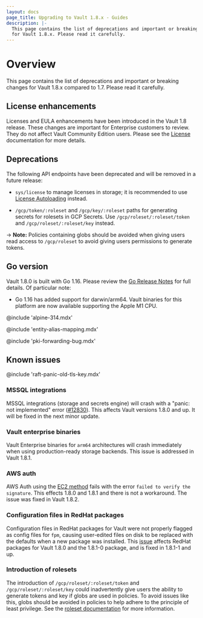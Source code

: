 ```yaml
---
layout: docs
page_title: Upgrading to Vault 1.8.x - Guides
description: |-
  This page contains the list of deprecations and important or breaking changes
  for Vault 1.8.x. Please read it carefully.
---
```


# Overview

This page contains the list of deprecations and important or breaking changes
for Vault 1.8.x compared to 1.7. Please read it carefully.

## License enhancements

Licenses and EULA enhancements have been introduced in the Vault 1.8 release.
These changes are important for Enterprise customers to review. They do not affect
Vault Community Edition users. Please see the [License](/vault/docs/enterprise/license) documentation for more details.

## Deprecations

The following API endpoints have been deprecated and will be removed in a future release:

* `sys/license` to manage licenses in storage; it is recommended to use
   [License Autoloading](/vault/docs/enterprise/license/autoloading) instead.

* `/gcp/token/:roleset` and `/gcp/key/:roleset` paths for generating secrets for rolesets
  in GCP Secrets. Use `/gcp/roleset/:roleset/token` and `/gcp/roleset/:roleset/key` instead.

-> **Note:** Policies containing globs should be avoided when giving users read access
to `/gcp/roleset` to avoid giving users permissions to generate tokens.

## Go version

Vault 1.8.0 is built with Go 1.16. Please review the [Go Release
Notes](https://golang.org/doc/go1.16) for full details. Of particular note:

- Go 1.16 has added support for darwin/arm64. Vault binaries for this platform are
  now available supporting the Apple M1 CPU.

@include 'alpine-314.mdx'

@include 'entity-alias-mapping.mdx'

@include 'pki-forwarding-bug.mdx'

## Known issues

@include 'raft-panic-old-tls-key.mdx'

### MSSQL integrations

MSSQL integrations (storage and secrets engine) will crash with a "panic: not implemented" error ([#12830](https://github.com/hashicorp/vault/issues/12830)). This affects Vault versions
  1.8.0 and up. It will be fixed in the next minor update.

### Vault enterprise binaries

Vault Enterprise binaries for `arm64` architectures will crash immediately when using production-ready storage backends.  This issue is addressed in Vault 1.8.1.

### AWS auth

AWS Auth using the [EC2 method](/vault/docs/auth/aws#ec2-auth-method) fails with the error `failed to verify the signature`. This effects 1.8.0 and 1.8.1 and there is not a workaround. The issue was fixed in Vault 1.8.2.

### Configuration files in RedHat packages

Configuration files in RedHat packages for Vault were not properly flagged as config files for `fpm`, causing user-edited files on disk to be replaced with
the defaults when a new package was installed. This [issue](https://github.com/hashicorp/vault/issues/12275) affects RedHat packages for Vault 1.8.0 and the 1.8.1-0 package, and is fixed in 1.8.1-1 and up.

### Introduction of rolesets

The introduction of `/gcp/roleset/:roleset/token` and `/gcp/roleset/:roleset/key` could inadvertently give users the ability to generate tokens and key if globs are used in policies. To avoid issues like this, globs should be avoided in policies to help adhere to the principle of least privilege. See the [roleset documentation](/vault/docs/secrets/gcp#rolesets) for more information.
